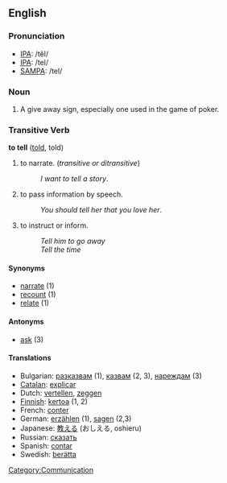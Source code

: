 ==English==

=== Pronunciation ===
*[[w:IPA|IPA]]: /tĕl/
*[[w:IPA|IPA]]: /tel/
*[[w:SAMPA|SAMPA]]: /tel/

===Noun===

#A give away sign, especially one used in the game of poker.

===Transitive Verb ===

'''to tell''' ([[told]], told)

# to narrate. (''transitive or ditransitive'')
#: ''I want to tell a story''.
# to pass information by speech.
#: ''You should tell her that you love her''.
# to instruct or inform.
#: ''Tell him to go away''
#: ''Tell the time''

==== Synonyms ====
*[[narrate]] (1)
*[[recount]] (1)
*[[relate]] (1)

==== Antonyms ====
*[[ask]] (3)

==== Translations ====
*Bulgarian: [[разказвам]] (1), [[казвам]] (2, 3), [[нареждам]] (3)
*[[Catalan]]: [[explicar]]
*Dutch: [[vertellen]], [[zeggen]]
*[[Finnish]]: [[kertoa]] (1, 2)
*French: [[conter]]
*German: [[erzählen]] (1), [[sagen]] (2,3)
*Japanese: [[教える]] (おしえる, oshieru)
*Russian: [[сказать]]
*Spanish: [[contar]]
*Swedish: [[berätta]]

[[Category:Communication]]